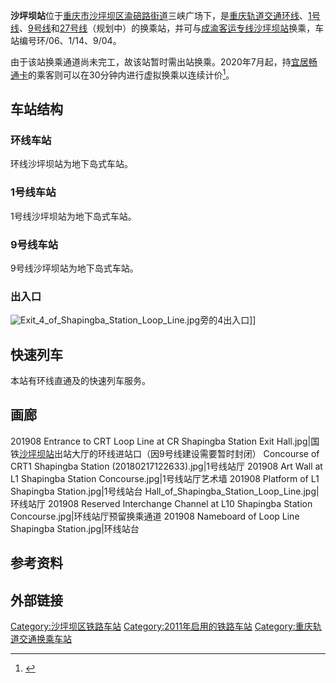 {{noteTA
|1=zh-hans:坝;zh-hant:垻;}}
{{about|[[重庆轨道交通|重庆轨道交通]]系统中的沙坪坝站|与此相邻的[[重庆市|重庆市]][[沙坪坝区|沙坪坝区]]的沙坪坝火车站|沙坪坝站}}
{{Infobox station
|name=沙坪坝
|eng_name=Shapingba
|linecolour={{重庆轨道交通颜色|0}}
|linecolour2={{重庆轨道交通颜色|1}}
|linecolour3={{重庆轨道交通颜色|9}}
|linecolour4={{重庆轨道交通颜色|27}}
|image=Platform of CRT1 Shapingba Station (20180217122854).jpg 
|caption=1号线站台
|code={{重庆轨道交通车站编号||0|0|6}} {{重庆轨道交通车站编号||1|1|4}} {{重庆轨道交通车站编号||9|0|4}}
|country={{PRC}}
|borough=[[重庆市|重庆市]][[沙坪坝区|沙坪坝区]][[渝碚路街道|渝碚路街道]]
|address=三峡广场
|connections={{rint|cn|rail}}[[沙坪坝站|沙坪坝站]]
|coordinates={{coord|29.559045|106.456574|display=inline,title}}
|owned=[[重庆市轨道交通（集团）有限公司|重庆市轨道交通（集团）有限公司]]
|operator=[[重庆市轨道交通（集团）有限公司|重庆市轨道交通（集团）有限公司]]
|line={{重庆轨道交通线路名|0|narrow|long}}<br>{{重庆轨道交通线路名|1|narrow|long}}<br>{{重庆轨道交通线路名|9|narrow|long}}<br>{{重庆轨道交通线路名|27|narrow|long}}（规划中）
|levels={{重庆轨道交通线路名|0|narrow|no}}：2层<br>{{重庆轨道交通线路名|1|narrow|no}}：2层<br>{{重庆轨道交通线路名|9|narrow|no}}：2层
|interchange=出站换乘
|structure=地下车站
|platform=3座[[岛式站台|岛式站台]]
|tracks=6条
|exits=8个（2个暂未开通）
|opened={{重庆轨道交通线路名|0|narrow|no}}：2018年12月28日<ref>{{cite web|url=https://weibo.com/2152519810/H9h1UzOlf|title=【环山抱水 四通八达】重庆轨道交通家族添新成员啦！|date=2018-12-28}}</ref><br>
{{重庆轨道交通线路名|1|narrow|no}}：2011年7月28日<ref>{{cite web|url=http://www.gov.cn/jrzg/2011-07/28/content_1915725.htm|title=重庆首条地铁投入运营|date=2011-07-28|access-date=2021-02-05|archive-date=2021-01-21|archive-url=https://web.archive.org/web/20210121200125/http://www.gov.cn/jrzg/2011-07/28/content_1915725.htm|dead-url=no}}</ref><br>
{{重庆轨道交通线路名|9|narrow|no}}：2022年1月25日<ref>{{cite web|url=https://weibo.com/2152519810/LcfaPfwIl|title=重庆地铁9号线25日开通|date=2022-01-24}}</ref>
|services={{Adjacent stations|system=重庆轨道交通
|line1=0|left1=天星桥|right1=重庆大学
|line2=0|type2=e|left2=重庆图书馆|right2=冉家坝
|header3=虚拟换乘
|line3=1|left3=小龙坎|right3=杨公桥
|header4=虚拟换乘
|line4=9|left4=天梨路|right4=小龙坎
|header5=未开通
|line5=27|left5=磁器口|right5=石桥铺
}}
|timetable={{车站首末班时刻|重庆轨道交通|沙坪坝}}
}}
'''沙坪坝站'''位于[[重庆市|重庆市]][[沙坪坝区|沙坪坝区]][[渝碚路街道|渝碚路街道]]三峡广场下，是[[重庆轨道交通|重庆轨道交通]][[重庆轨道交通环线|环线]]、[[重庆轨道交通1号线|1号线]]、[[重庆轨道交通9号线|9号线]]和[[重庆轨道交通27号线|27号线]]（规划中）的换乘站，并可与[[成渝客运专线|成渝客运专线]][[沙坪坝站|沙坪坝站]]换乘，车站编号环/06、1/14、9/04。

由于该站换乘通道尚未完工，故该站暂时需出站换乘。2020年7月起，持[[宜居畅通卡|宜居畅通卡]]的乘客则可以在30分钟内进行虚拟换乘以连续计价<ref>{{cite news|title=沙坪坝、谢家湾站虚拟换乘进入测试阶段|url=https://www.cqmetro.cn/gsl/2020/7/3/1167255.shtml|publisher=重庆轨道交通|date=2020-07-03|accessdate=2020-07-04|archive-date=2020-07-04|archive-url=https://web.archive.org/web/20200704053004/https://www.cqmetro.cn/gsl/2020/7/3/1167255.shtml|dead-url=no}}
</ref>。

== 车站结构 ==
=== 环线车站 ===
环线沙坪坝站为地下岛式车站。
{{城轨车站结构
|floor1=B1|label1A=站厅|text1A={{重庆轨道交通设施列表|票务|出口|2a=4‒6|无障碍电梯}}
|floor2=B2|label2A=站台|text2A={{重庆轨道交通设施列表|无障碍卫生间|无障碍电梯}}
 |map2A={{PlatformMap|I|system=重庆轨道交通|line=0|next1=天星桥|next2=重庆大学}}}}

=== 1号线车站 ===
1号线沙坪坝站为地下岛式车站。
{{城轨车站结构
|floor1=B1|label1A=站厅|text1A={{重庆轨道交通设施列表|票务|出口|2a=1‒3|无障碍电梯}}
|floor2=B2|label2A=站台|text2A={{重庆轨道交通设施列表|无障碍卫生间|无障碍电梯}}
 |map2A={{PlatformMap|I|system=重庆轨道交通|line=1|next1=小龙坎|switchR1=rSTS-1|next2=杨公桥}}}}

=== 9号线车站 ===
9号线沙坪坝站为地下岛式车站。
{{城轨车站结构
|floor1=B1|label1A=站厅|text1A={{重庆轨道交通设施列表|票务|出口|2a=7/8|无障碍电梯}}
|floor2=B2|label2A=站台|text2A={{重庆轨道交通设施列表|无障碍卫生间|无障碍电梯}}
 |map2A={{PlatformMap|I|system=重庆轨道交通|line=9|next1=天梨路|next2=小龙坎}}}}

=== 出入口 ===

[[File:Exit_4_of_Shapingba_Station_Loop_Line.jpg|thumb]]旁的4出入口]]

{{重庆轨道交通出口列表|multi=1|
{{重庆轨道交通出口|1|天陈路|{{hlist|沙坪坝区妇幼保健院|[[重庆师范大学|重庆师范大学]]|[[重庆南开中学|重庆南开中学]]|[[重庆市第一中学|重庆市第一中学]]}}|line=1|acc=1}}
{{重庆轨道交通出口|2|[[三峡广场|三峡广场]]|{{hlist|沙坪坝站北街|沙南路}}|line=1}}
{{重庆轨道交通出口|3|三峡广场|[[沙坪坝站|沙坪坝站]]|line=1|closed=1}}
{{重庆轨道交通出口|4|天陈路|重庆师范大学|line=0}}
{{重庆轨道交通出口|5|天陈路|沙坪坝站东路|line=0|acc=1}}
{{重庆轨道交通出口|6|沙坪坝站西路||沙坪公园|line=0|closed=1}}
{{重庆轨道交通出口|7|站南路|龙湖金沙天街A馆|line=9}}
{{重庆轨道交通出口|8|站东路|龙湖金沙天街B馆|line=9}}
}}

== 快速列车 ==

本站有环线直通{{lnl|重庆轨道交通|4}}及{{lnl|重庆轨道交通|5}}的快速列车服务。

{{车站附加时刻表|重庆轨道交通|沙坪坝}}

== 画廊 ==
<gallery>
201908 Entrance to CRT Loop Line at CR Shapingba Station Exit Hall.jpg|国铁[[沙坪坝站|沙坪坝站]]出站大厅的环线进站口（因9号线建设需要暂时封闭）
Concourse of CRT1 Shapingba Station (20180217122633).jpg|1号线站厅
201908 Art Wall at L1 Shapingba Station Concourse.jpg|1号线站厅艺术墙
201908 Platform of L1 Shapingba Station.jpg|1号线站台
Hall_of_Shapingba_Station_Loop_Line.jpg|环线站厅
201908 Reserved Interchange Channel at L10 Shapingba Station Concourse.jpg|环线站厅预留换乘通道
201908 Nameboard of Loop Line Shapingba Station.jpg|环线站台
</gallery>

{{Wide image|Platform panorama of CRT1 Shapingba Station (20180217122928).jpg|800px|1号线站台全景}}

== 参考资料 ==
{{reflist}}

==外部链接==
{{Commonscat|Shapingba Station}}

{{重庆轨道交通站点|0=1|1=1|9=1|27=1}}

[[Category:沙坪坝区铁路车站|Category:沙坪坝区铁路车站]]
[[Category:2011年启用的铁路车站|Category:2011年启用的铁路车站]]
[[Category:重庆轨道交通换乘车站|Category:重庆轨道交通换乘车站]]